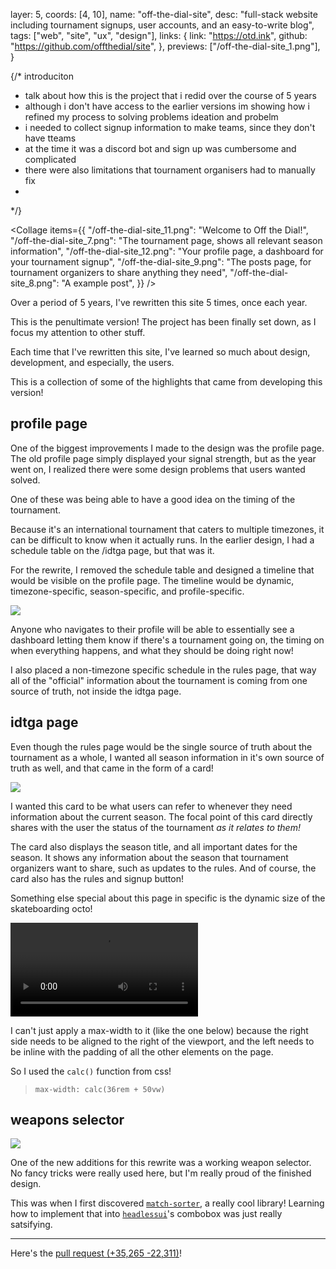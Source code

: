   layer: 5,
  coords: [4, 10],
  name: "off-the-dial-site",
  desc: "full-stack website including tournament signups, user accounts, and an easy-to-write blog",
  tags: ["web", "site", "ux", "design"],
  links: {
    link: "https://otd.ink",
    github: "https://github.com/offthedial/site",
  },
  previews: ["/off-the-dial-site_1.png"],
}

{/*
introduciton
- talk about how this is the project that i redid over the course of 5 years
- although i don't have access to the earlier versions im showing how i refined my process to solving problems
ideation and probelm
- i needed to collect signup information to make teams, since they don't have tteams
- at the time it was a discord bot and sign up was cumbersome and complicated
- there were also limitations that tournament organisers had to manually fix
-
*/}

<Collage
  items={{
    "/off-the-dial-site_11.png": "Welcome to Off the Dial!",
    "/off-the-dial-site_7.png":
      "The tournament page, shows all relevant season information",
    "/off-the-dial-site_12.png":
      "Your profile page, a dashboard for your tournament signup",
    "/off-the-dial-site_9.png":
      "The posts page, for tournament organizers to share anything they need",
    "/off-the-dial-site_8.png": "A example post",
  }}
/>

<CaseDivider />

Over a period of 5 years, I've rewritten this site 5 times, once each year.

This is the penultimate version! The project has been finally set down, as I focus my attention to other stuff.

Each time that I've rewritten this site, I've learned so much about design, development, and especially, the users.

This is a collection of some of the highlights that came from developing this version!

## profile page

One of the biggest improvements I made to the design was the profile page. The old profile page simply displayed your signal strength, but as the year went on, I realized there were some design problems that users wanted solved.

One of these was being able to have a good idea on the timing of the tournament.

Because it's an international tournament that caters to multiple timezones, it can be difficult to know when it actually runs. In the earlier design, I had a schedule table on the /idtga page, but that was it.

For the rewrite, I removed the schedule table and designed a timeline that would be visible on the profile page. The timeline would be dynamic, timezone-specific, season-specific, and profile-specific.

![](/off-the-dial-site_5.png)

Anyone who navigates to their profile will be able to essentially see a dashboard letting them know if there's a tournament going on, the timing on when everything happens, and what they should be doing right now!

I also placed a non-timezone specific schedule in the rules page, that way all of the "official" information about the tournament is coming from one source of truth, not inside the idtga page.

## idtga page

Even though the rules page would be the single source of truth about the tournament as a whole, I wanted all season information in it's own source of truth as well, and that came in the form of a card!

![](/off-the-dial-site_6.png)

I wanted this card to be what users can refer to whenever they need information about the current season.
The focal point of this card directly shares with the user the status of the tournament _as it relates to them!_

The card also displays the season title, and all important dates for the season. It shows any information about the season that tournament organizers want to share, such as updates to the rules. And of course, the card also has the rules and signup button!

Something else special about this page in specific is the dynamic size of the skateboarding octo!

![](/off-the-dial-site_3.webm "controls")

I can't just apply a max-width to it (like the one below) because the right side needs to be aligned to the right of the viewport, and the left needs to be inline with the padding of all the other elements on the page.

So I used the `calc()` function from css!

> `max-width: calc(36rem + 50vw)`

## weapons selector

![](/off-the-dial-site_4.png)

One of the new additions for this rewrite was a working weapon selector. No fancy tricks were really used here, but I'm really proud of the finished design.

This was when I first discovered [`match-sorter`](https://github.com/kentcdodds/match-sorter), a really cool library! Learning how to implement that into [`headlessui`](https://headlessui.com)'s combobox was just really satsifying.

---

Here's the [pull request <span class="text-slate-600">(<span class="text-green-500">+35,265</span> <span class="text-red-500">-22,311</span>)</span>](https://github.com/offthedial/site/pull/123)!
